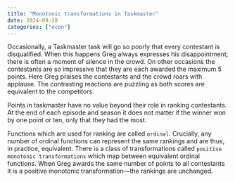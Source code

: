 ```yaml
---
title: "Monotonic transformations in Taskmaster"
date: 2024-09-28
categories: ["econ"]
---
```


Occasionally, a Taskmaster task will go so poorly that every contestant is disqualified. When this happens Greg always expresses his disappointment; there is often a moment of silence in the crowd. On other occasions the contestants are so impressive that they are each awarded the maximum 5 points. Here Greg praises the contestants and the crowd roars with applause. The contrasting reactions are puzzling as both scores are equivalent to the competitors.

Points in taskmaster have no value beyond their role in ranking contestants. At the end of each episode and season it does not matter if the winner won by one point or ten, only that they had the most. 

Functions which are used for ranking are called `ordinal`. Crucially, any number of ordinal functions can represent the same rankings and are thus, in practice, equivalent. There is a class of transformations called `positive monotonic transformations` which map between equivalent ordinal functions. When Greg awards the same number of points to all contestants it is a positive monotonic transformation---the rankings are unchanged.
